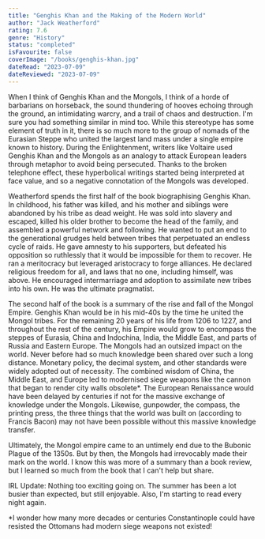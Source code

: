 ```yaml
---
title: "Genghis Khan and the Making of the Modern World"
author: "Jack Weatherford"
rating: 7.6
genre: "History"
status: "completed"
isFavourite: false
coverImage: "/books/genghis-khan.jpg"
dateRead: "2023-07-09"
dateReviewed: "2023-07-09"
---
```


When I think of Genghis Khan and the Mongols, I think of a horde of barbarians on horseback, the sound thundering of hooves echoing through the ground, an intimidating warcry, and a trail of chaos and destruction. I'm sure you had something similar in mind too. While this stereotype has some element of truth in it, there is so much more to the group of nomads of the Eurasian Steppe who united the largest land mass under a single empire known to history. During the Enlightenment, writers like Voltaire used Genghis Khan and the Mongols as an analogy to attack European leaders through metaphor to avoid being persecuted. Thanks to the broken telephone effect, these hyperbolical writings started being interpreted at face value, and so a negative connotation of the Mongols was developed.

Weatherford spends the first half of the book biographising Genghis Khan. In childhood, his father was killed, and his mother and siblings were abandoned by his tribe as dead weight. He was sold into slavery and escaped, killed his older brother to become the head of the family, and assembled a powerful network and following. He wanted to put an end to the generational grudges held between tribes that perpetuated an endless cycle of raids. He gave amnesty to his supporters, but defeated his opposition so ruthlessly that it would be impossible for them to recover. He ran a meritocracy but leveraged aristocracy to forge alliances. He declared religious freedom for all, and laws that no one, including himself, was above. He encouraged intermarriage and adoption to assimilate new tribes into his own. He was the ultimate pragmatist.

The second half of the book is a summary of the rise and fall of the Mongol Empire. Genghis Khan would be in his mid-40s by the time he united the Mongol tribes. For the remaining 20 years of his life from 1206 to 1227, and throughout the rest of the century, his Empire would grow to encompass the steppes of Eurasia, China and Indochina, India, the Middle East, and parts of Russia and Eastern Europe. The Mongols had an outsized impact on the world. Never before had so much knowledge been shared over such a long distance. Monetary policy, the decimal system, and other standards were widely adopted out of necessity. The combined wisdom of China, the Middle East, and Europe led to modernised siege weapons like the cannon that began to render city walls obsolete*. The European Renaissance would have been delayed by centuries if not for the massive exchange of knowledge under the Mongols. Likewise, gunpowder, the compass, the printing press, the three things that the world was built on (according to Francis Bacon) may not have been possible without this massive knowledge transfer.

Ultimately, the Mongol empire came to an untimely end due to the Bubonic Plague of the 1350s. But by then, the Mongols had irrevocably made their mark on the world. I know this was more of a summary than a book review, but I learned so much from the book that I can't help but share.

IRL Update: Nothing too exciting going on. The summer has been a lot busier than expected, but still enjoyable. Also, I'm starting to read every night again.

*I wonder how many more decades or centuries Constantinople could have resisted the Ottomans had modern siege weapons not existed!